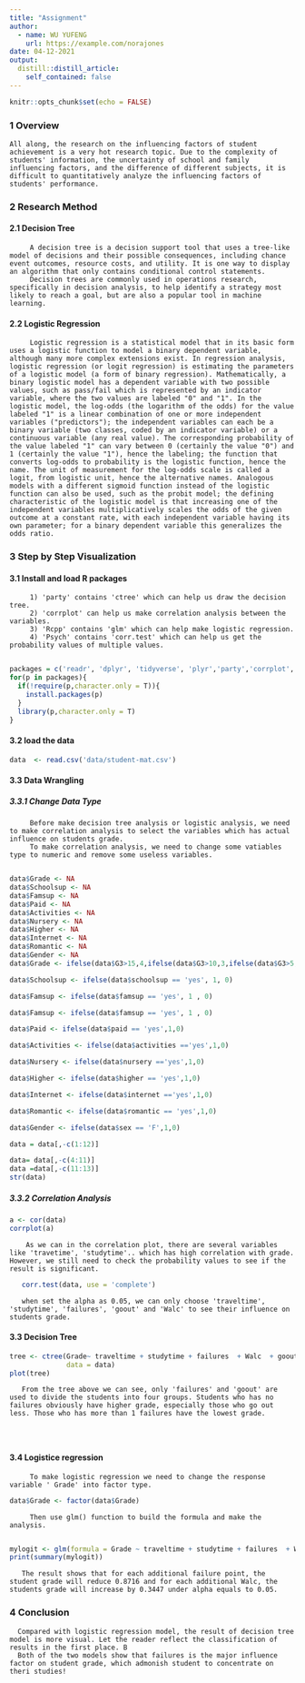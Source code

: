 ```yaml
---
title: "Assignment"
author:
  - name: WU YUFENG
    url: https://example.com/norajones
date: 04-12-2021
output:
  distill::distill_article:
    self_contained: false
---
```



```r
knitr::opts_chunk$set(echo = FALSE)
```



### 1 Overview
    All along, the research on the influencing factors of student achievement is a very hot research topic. Due to the complexity of students' information, the uncertainty of school and family influencing factors, and the difference of different subjects, it is difficult to quantitatively analyze the influencing factors of students' performance.  
    
### 2 Research Method
#### 2.1 Decision Tree
         A decision tree is a decision support tool that uses a tree-like model of decisions and their possible consequences, including chance event outcomes, resource costs, and utility. It is one way to display an algorithm that only contains conditional control statements.
         Decision trees are commonly used in operations research, specifically in decision analysis, to help identify a strategy most likely to reach a goal, but are also a popular tool in machine learning.
#### 2.2 Logistic Regression
         Logistic regression is a statistical model that in its basic form uses a logistic function to model a binary dependent variable, although many more complex extensions exist. In regression analysis, logistic regression (or logit regression) is estimating the parameters of a logistic model (a form of binary regression). Mathematically, a binary logistic model has a dependent variable with two possible values, such as pass/fail which is represented by an indicator variable, where the two values are labeled "0" and "1". In the logistic model, the log-odds (the logarithm of the odds) for the value labeled "1" is a linear combination of one or more independent variables ("predictors"); the independent variables can each be a binary variable (two classes, coded by an indicator variable) or a continuous variable (any real value). The corresponding probability of the value labeled "1" can vary between 0 (certainly the value "0") and 1 (certainly the value "1"), hence the labeling; the function that converts log-odds to probability is the logistic function, hence the name. The unit of measurement for the log-odds scale is called a logit, from logistic unit, hence the alternative names. Analogous models with a different sigmoid function instead of the logistic function can also be used, such as the probit model; the defining characteristic of the logistic model is that increasing one of the independent variables multiplicatively scales the odds of the given outcome at a constant rate, with each independent variable having its own parameter; for a binary dependent variable this generalizes the odds ratio.

### 3 Step by Step Visualization
#### 3.1 Install and load R packages
         1) 'party' contains 'ctree' which can help us draw the decision tree. 
         2) 'corrplot' can help us make correlation analysis between the variables.
         3) 'Rcpp' contains 'glm' which can help make logistic regression.
         4) 'Psych' contains 'corr.test' which can help us get the probability values of multiple values.
         
```r
packages = c('readr', 'dplyr', 'tidyverse', 'plyr','party','corrplot','Rcpp','psych')
for(p in packages){
  if(!require(p,character.only = T)){
    install.packages(p)
  }
  library(p,character.only = T)
}
```

#### 3.2 load the data

```r
data  <- read.csv('data/student-mat.csv')
```

#### 3.3 Data Wrangling
##### 3.3.1 Change Data Type 
         Before make decision tree analysis or logistic analysis, we need to make correlation analysis to select the variables which has actual influence on students grade.
         To make correlation analysis, we need to change some vatiables type to numeric and remove some useless variables.
         
```r
data$Grade <- NA
data$Schoolsup <- NA
data$Famsup <- NA
data$Paid <- NA
data$Activities <- NA
data$Nursery <- NA
data$Higher <- NA
data$Internet <- NA
data$Romantic <- NA
data$Gender <- NA
data$Grade <- ifelse(data$G3>15,4,ifelse(data$G3>10,3,ifelse(data$G3>5,2,1)))

data$Schoolsup <- ifelse(data$schoolsup == 'yes', 1, 0)

data$Famsup <- ifelse(data$famsup == 'yes', 1 , 0)

data$Famsup <- ifelse(data$famsup == 'yes', 1 , 0)

data$Paid <- ifelse(data$paid == 'yes',1,0)

data$Activities <- ifelse(data$activities =='yes',1,0)

data$Nursery <- ifelse(data$nursery =='yes',1,0)

data$Higher <- ifelse(data$higher == 'yes',1,0)

data$Internet <- ifelse(data$internet =='yes',1,0)

data$Romantic <- ifelse(data$romantic == 'yes',1,0)

data$Gender <- ifelse(data$sex == 'F',1,0)

data = data[,-c(1:12)]

data= data[,-c(4:11)]
data =data[,-c(11:13)]
str(data)
```
##### 3.3.2 Correlation Analysis

```r
a <- cor(data)
corrplot(a)

```
        As we can in the correlation plot, there are several variables like 'travetime', 'studytime'.. which has high correlation with grade. However, we still need to check the probability values to see if the result is significant.

```r
   corr.test(data, use = 'complete')
```

       when set the alpha as 0.05, we can only choose 'traveltime', 'studytime', 'failures', 'goout' and 'Walc' to see their influence on students grade.

#### 3.3 Decision Tree

```r
tree <- ctree(Grade~ traveltime + studytime + failures  + Walc  + goout,
              data = data)
plot(tree)
```
       From the tree above we can see, only 'failures' and 'goout' are used to divide the students into four groups. Students who has no failures obviously have higher grade, especially those who go out less. Those who has more than 1 failures have the lowest grade.
       
       
       
#### 3.4 Logistice regression
         To make logistic regression we need to change the response variable ' Grade' into factor type.
```r
data$Grade <- factor(data$Grade)
```

         Then use glm() function to build the formula and make the analysis.  
         
```r
mylogit <- glm(formula = Grade ~ traveltime + studytime + failures  + Walc  + goout,data = data, family = binomial)
print(summary(mylogit))

```

       The result shows that for each additional failure point, the student grade will reduce 0.8716 and for each additional Walc, the students grade will increase by 0.3447 under alpha equals to 0.05.

### 4 Conclusion
      Compared with logistic regression model, the result of decision tree model is more visual. Let the reader reflect the classification of results in the first place. B
      Both of the two models show that failures is the major influence factor on student grade, which admonish student to concentrate on theri studies!



